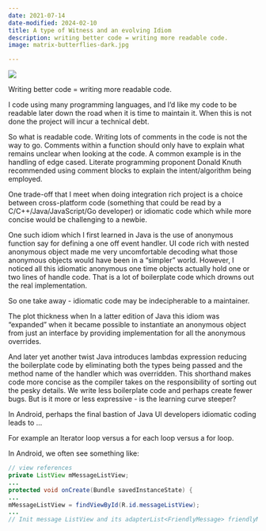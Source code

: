 ```yaml
---
date: 2021-07-14
date-modified: 2024-02-10
title: A type of Witness and an evolving Idiom
description: writing better code = writing more readable code.
image: matrix-butterflies-dark.jpg

---
```


![]( matrix-butterflies-dark.jpg){.column-margin}

Writing better code = writing more readable code.

I code using many programming languages, and I'd like my code to be readable later down the road when it is time to maintain it. When this is not done the project will incur a technical debt.

So what is readable code. Writing lots of comments in the code is not the way to go. Comments within a function should only have to explain what remains unclear when looking at the code. A common example is in the handling of edge cased. Literate programming proponent Donald Knuth recommended using comment blocks to explain the intent/algorithm being employed.

One trade-off that I meet when doing integration rich project is a choice between cross-platform code (something that could be read by a C/C++/Java/JavaScript/Go developer) or idiomatic code which while more concise would be challenging to a newbie.

One such idiom which I first learned in Java is the use of anonymous function say for defining a one off event handler. UI code rich with nested anonymous object made me very uncomfortable decoding what those anonymous objects would have been in a "simpler" world.  However, I noticed all this idiomatic anonymous one time objects actually hold one or two lines of handle code. That is a lot of boilerplate code which drowns out the real implementation.

So one take away - idiomatic code may be indecipherable to a maintainer. 

The plot thickness when In a latter edition of Java this idiom was "expanded" when it became possible to instantiate an anonymous object from just an interface by providing implementation for all the anonymous overrides.

And later yet another twist Java introduces lambdas expression reducing the boilerplate code by eliminating both the types being passed and the method name of the handler which was overridden.  This shorthand makes code more concise as the compiler takes on the responsibility of sorting out the pesky details. We write less boilerplate code and perhaps create fewer bugs. But is it more or less expressive - is the learning curve steeper?

In Android, perhaps the final bastion of Java UI developers idiomatic coding leads to ...

For example an Iterator loop versus a for each loop versus a for loop.

In Android, we often see something like:

```Java
// view references
private ListView mMessageListView;
...
protected void onCreate(Bundle savedInstanceState) {
...
mMessageListView = findViewById(R.id.messageListView);
...
// Init message ListView and its adapterList<FriendlyMessage> friendlyMessages = new ArrayList<>();mMessageAdapter = new MessageAdapter(this, R.layout.item_message, friendlyMessages);mMessageListView.setAdapter(mMessageAdapter);
```
